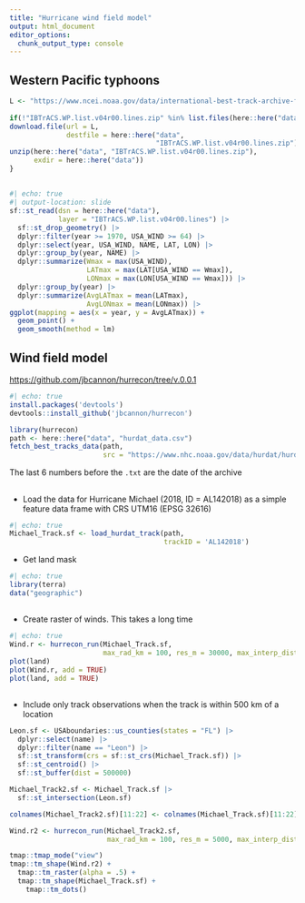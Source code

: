 ```yaml
---
title: "Hurricane wind field model"
output: html_document
editor_options: 
  chunk_output_type: console
---
```



## Western Pacific typhoons

```r
L <- "https://www.ncei.noaa.gov/data/international-best-track-archive-for-climate-stewardship-ibtracs/v04r00/access/shapefile/IBTrACS.WP.list.v04r00.lines.zip"
  
if(!"IBTrACS.WP.list.v04r00.lines.zip" %in% list.files(here::here("data"))) {
download.file(url = L,
              destfile = here::here("data",
                                    "IBTrACS.WP.list.v04r00.lines.zip"))
unzip(here::here("data", "IBTrACS.WP.list.v04r00.lines.zip"),
      exdir = here::here("data"))
}
```

## 

```r
#| echo: true
#| output-location: slide
sf::st_read(dsn = here::here("data"), 
            layer = "IBTrACS.WP.list.v04r00.lines") |>
  sf::st_drop_geometry() |>
  dplyr::filter(year >= 1970, USA_WIND >= 64) |>
  dplyr::select(year, USA_WIND, NAME, LAT, LON) |>
  dplyr::group_by(year, NAME) |>
  dplyr::summarize(Wmax = max(USA_WIND),
                   LATmax = max(LAT[USA_WIND == Wmax]),
                   LONmax = max(LON[USA_WIND == Wmax])) |>
  dplyr::group_by(year) |>
  dplyr::summarize(AvgLATmax = mean(LATmax),
                   AvgLONmax = mean(LONmax)) |>
ggplot(mapping = aes(x = year, y = AvgLATmax)) +
  geom_point() +
  geom_smooth(method = lm)
```

## Wind field model

<https://github.com/jbcannon/hurrecon/tree/v.0.0.1>

```r
#| echo: true
install.packages('devtools')
devtools::install_github('jbcannon/hurrecon')

library(hurrecon)
path <- here::here("data", "hurdat_data.csv")
fetch_best_tracks_data(path,
                       src = "https://www.nhc.noaa.gov/data/hurdat/hurdat2-1851-2021-100522.txt")
```

The last 6 numbers before the `.txt` are the date of the archive

## 

-   Load the data for Hurricane Michael (2018, ID = AL142018) as a simple feature data frame with CRS UTM16 (EPSG 32616)

```r
#| echo: true
Michael_Track.sf <- load_hurdat_track(path, 
                                      trackID = 'AL142018')
```

-   Get land mask

```r
#| echo: true
library(terra)
data("geographic")
```

## 

-   Create raster of winds. This takes a long time

```r
#| echo: true
Wind.r <- hurrecon_run(Michael_Track.sf, 
                       max_rad_km = 100, res_m = 30000, max_interp_dist_km = 5)
plot(land)
plot(Wind.r, add = TRUE)
plot(land, add = TRUE)
```

##  {.smaller}

-   Include only track observations when the track is within 500 km of a location

```r
Leon.sf <- USAboundaries::us_counties(states = "FL") |>
  dplyr::select(name) |>
  dplyr::filter(name == "Leon") |>
  sf::st_transform(crs = sf::st_crs(Michael_Track.sf)) |>
  sf::st_centroid() |>
  sf::st_buffer(dist = 500000)

Michael_Track2.sf <- Michael_Track.sf |>
  sf::st_intersection(Leon.sf) 

colnames(Michael_Track2.sf)[11:22] <- colnames(Michael_Track.sf)[11:22]

Wind.r2 <- hurrecon_run(Michael_Track2.sf, 
                        max_rad_km = 100, res_m = 5000, max_interp_dist_km = 5)

tmap::tmap_mode("view")
tmap::tm_shape(Wind.r2) +
  tmap::tm_raster(alpha = .5) +
  tmap::tm_shape(Michael_Track.sf) +
    tmap::tm_dots()
```
